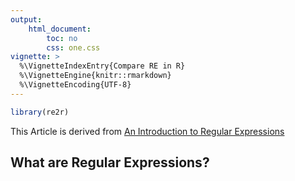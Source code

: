 ```yaml
---
output: 
    html_document:
        toc: no
        css: one.css
vignette: >
  %\VignetteIndexEntry{Compare RE in R}
  %\VignetteEngine{knitr::rmarkdown}
  %\VignetteEncoding{UTF-8}
---
```


```r
library(re2r)
```

This Article is derived from [An Introduction to Regular Expressions](http://www.codeproject.com/Articles/939/An-Introduction-to-Regular-Expressions)

## What are Regular Expressions?
